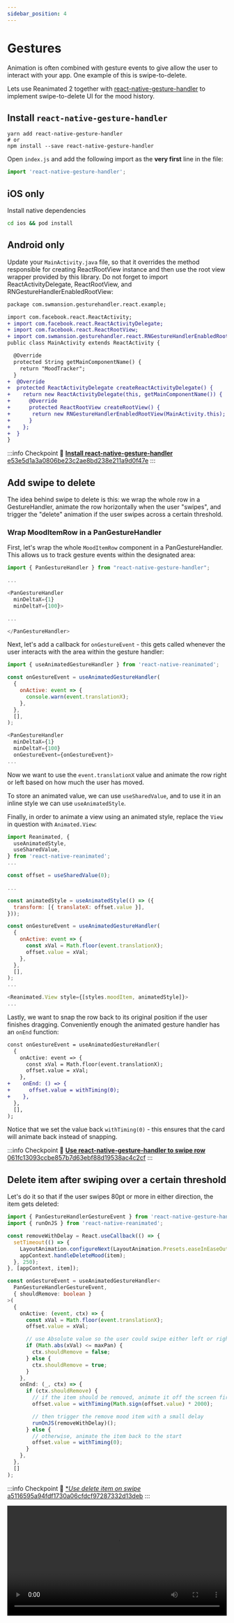 ```yaml
---
sidebar_position: 4
---
```



# Gestures

Animation is often combined with gesture events to give allow the user to interact with your app. One example of this is swipe-to-delete.

Lets use Reanimated 2 together with [react-native-gesture-handler](https://docs.swmansion.com/react-native-gesture-handler/docs/) to implement swipe-to-delete UI for the mood history.

## Install `react-native-gesture-handler`

```
yarn add react-native-gesture-handler
# or
npm install --save react-native-gesture-handler
```

Open `index.js` and add the following import as the **very first** line in the file:

```js
import 'react-native-gesture-handler';
```

## iOS only

Install native dependencies

```bash
cd ios && pod install
```

## Android only

Update your `MainActivity.java` file, so that it overrides the method responsible for creating ReactRootView instance and then use the root view wrapper provided by this library. Do not forget to import ReactActivityDelegate, ReactRootView, and RNGestureHandlerEnabledRootView:

```diff title="src/main/java/com/moodtracker/MainActivity.java"
package com.swmansion.gesturehandler.react.example;

import com.facebook.react.ReactActivity;
+ import com.facebook.react.ReactActivityDelegate;
+ import com.facebook.react.ReactRootView;
+ import com.swmansion.gesturehandler.react.RNGestureHandlerEnabledRootView;
public class MainActivity extends ReactActivity {

  @Override
  protected String getMainComponentName() {
    return "MoodTracker";
  }
+  @Override
+  protected ReactActivityDelegate createReactActivityDelegate() {
+    return new ReactActivityDelegate(this, getMainComponentName()) {
+      @Override
+      protected ReactRootView createRootView() {
+       return new RNGestureHandlerEnabledRootView(MainActivity.this);
+      }
+    };
+  }
}
```

:::info Checkpoint 🔗
[**Install react-native-gesture-handler** e53e5d1a3a0806be23c2ae8bd238e211a9d0f47e](https://github.com/kadikraman/MoodTracker/commit/e53e5d1a3a0806be23c2ae8bd238e211a9d0f47e)
:::

## Add swipe to delete

The idea behind swipe to delete is this: we wrap the whole row in a GestureHandler, animate the row horizontally when the user "swipes", and trigger the "delete" animation if the user swipes across a certain threshold.

### Wrap MoodItemRow in a PanGestureHandler

First, let's wrap the whole `MoodItemRow` component in a PanGestureHandler. This allows us to track gesture events within the designated area:

```js
import { PanGestureHandler } from "react-native-gesture-handler";

...

<PanGestureHandler
  minDeltaX={1}
  minDeltaY={100}>

...

</PanGestureHandler>
```

Next, let's add a callback for `onGestureEvent` - this gets called whenever the user interacts with the area within the gesture handler:

```js
import { useAnimatedGestureHandler } from 'react-native-reanimated';

const onGestureEvent = useAnimatedGestureHandler(
  {
    onActive: event => {
      console.warn(event.translationX);
    },
  },
  [],
);

<PanGestureHandler
  minDeltaX={1}
  minDeltaY={100}
  onGestureEvent={onGestureEvent}>
...
```

Now we want to use the `event.translationX` value and animate the row right or left based on how much the user has moved.

To store an animated value, we can use `useSharedValue`, and to use it in an inline style we can use `useAnimatedStyle`.

Finally, in order to animate a view using an animated style, replace the `View` in question with `Animated.View`:

```js
import Reanimated, {
  useAnimatedStyle,
  useSharedValue,
} from 'react-native-reanimated';
...

const offset = useSharedValue(0);

...

const animatedStyle = useAnimatedStyle(() => ({
  transform: [{ translateX: offset.value }],
}));

const onGestureEvent = useAnimatedGestureHandler(
  {
    onActive: event => {
      const xVal = Math.floor(event.translationX);
      offset.value = xVal;
    },
  },
  [],
);
...

<Reanimated.View style={[styles.moodItem, animatedStyle]}>
...
```

Lastly, we want to snap the row back to its original position if the user finishes dragging. Conveniently enough the animated gesture handler has an `onEnd` function:

```diff
const onGestureEvent = useAnimatedGestureHandler(
  {
    onActive: event => {
      const xVal = Math.floor(event.translationX);
      offset.value = xVal;
    },
+    onEnd: () => {
+      offset.value = withTiming(0);
+    },
  },
  [],
);
```

Notice that we set the value back `withTiming(0)` - this ensures that the card will animate back instead of snapping.

:::info Checkpoint 🔗
[**Use react-native-gesture-handler to swipe row** 061fc13093ccbe857b7d63ebf88d19538ac4c2cf](https://github.com/kadikraman/MoodTracker/commit/061fc13093ccbe857b7d63ebf88d19538ac4c2cf)
:::

## Delete item after swiping over a certain threshold

Let's do it so that if the user swipes 80pt or more in either direction, the item gets deleted:

```ts
import { PanGestureHandlerGestureEvent } from 'react-native-gesture-handler';
import { runOnJS } from 'react-native-reanimated';

const removeWithDelay = React.useCallback(() => {
  setTimeout(() => {
    LayoutAnimation.configureNext(LayoutAnimation.Presets.easeInEaseOut);
    appContext.handleDeleteMood(item);
  }, 250);
}, [appContext, item]);

const onGestureEvent = useAnimatedGestureHandler<
  PanGestureHandlerGestureEvent,
  { shouldRemove: boolean }
>(
  {
    onActive: (event, ctx) => {
      const xVal = Math.floor(event.translationX);
      offset.value = xVal;

      // use Absolute value so the user could swipe either left or right
      if (Math.abs(xVal) <= maxPan) {
        ctx.shouldRemove = false;
      } else {
        ctx.shouldRemove = true;
      }
    },
    onEnd: (_, ctx) => {
      if (ctx.shouldRemove) {
        // if the item should be removed, animate it off the screen first
        offset.value = withTiming(Math.sign(offset.value) * 2000);

        // then trigger the remove mood item with a small delay
        runOnJS(removeWithDelay)();
      } else {
        // otherwise, animate the item back to the start
        offset.value = withTiming(0);
      }
    },
  },
  []
);
```

:::info Checkpoint 🔗
[\*_Use delete item on swipe_ a5116595a94fdf1730a06cfdcf97287332d13deb](https://github.com/kadikraman/MoodTracker/commit/a5116595a94fdf1730a06cfdcf97287332d13deb)
:::

<div>
  <video width="100%" controls>
    <source
      src={useBaseUrl('/img/animation/swipe-to-delete.mp4')}
      type="video/mp4"
    />
  </video>
</div>
